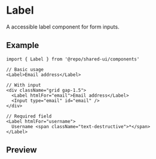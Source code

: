 
<Meta of={Stories} />

# Label

A accessible label component for form inputs.

## Example

```tsx
import { Label } from '@repo/shared-ui/components'

// Basic usage
<Label>Email address</Label>

// With input
<div className="grid gap-1.5">
  <Label htmlFor="email">Email address</Label>
  <Input type="email" id="email" />
</div>

// Required field
<Label htmlFor="username">
  Username <span className="text-destructive">*</span>
</Label>
```

## Preview

<Primary />
